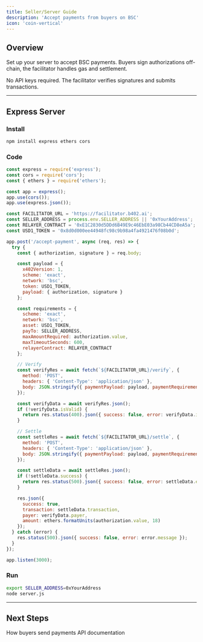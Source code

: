 ```yaml
---
title: Seller/Server Guide
description: 'Accept payments from buyers on BSC'
icon: 'coin-vertical'
---
```


## Overview

Set up your server to accept BSC payments. Buyers sign authorizations off-chain, the facilitator handles gas and settlement.

<Info>
  No API keys required. The facilitator verifies signatures and submits transactions.
</Info>

---

## Express Server

### Install

```bash
npm install express ethers cors
```

### Code

```javascript
const express = require('express');
const cors = require('cors');
const { ethers } = require('ethers');

const app = express();
app.use(cors());
app.use(express.json());

const FACILITATOR_URL = 'https://facilitator.b402.ai';
const SELLER_ADDRESS = process.env.SELLER_ADDRESS || '0xYourAddress';
const RELAYER_CONTRACT = '0xE1C2830d5DDd6B49E9c46EbE03a98Cb44CD8eA5a';
const USD1_TOKEN = '0x8d0d000ee44948fc98c9b98a4fa4921476f08b0d';

app.post('/accept-payment', async (req, res) => {
  try {
    const { authorization, signature } = req.body;

    const payload = {
      x402Version: 1,
      scheme: 'exact',
      network: 'bsc',
      token: USD1_TOKEN,
      payload: { authorization, signature }
    };

    const requirements = {
      scheme: 'exact',
      network: 'bsc',
      asset: USD1_TOKEN,
      payTo: SELLER_ADDRESS,
      maxAmountRequired: authorization.value,
      maxTimeoutSeconds: 600,
      relayerContract: RELAYER_CONTRACT
    };

    // Verify
    const verifyRes = await fetch(`${FACILITATOR_URL}/verify`, {
      method: 'POST',
      headers: { 'Content-Type': 'application/json' },
      body: JSON.stringify({ paymentPayload: payload, paymentRequirements: requirements })
    });

    const verifyData = await verifyRes.json();
    if (!verifyData.isValid) {
      return res.status(400).json({ success: false, error: verifyData.invalidReason });
    }

    // Settle
    const settleRes = await fetch(`${FACILITATOR_URL}/settle`, {
      method: 'POST',
      headers: { 'Content-Type': 'application/json' },
      body: JSON.stringify({ paymentPayload: payload, paymentRequirements: requirements })
    });

    const settleData = await settleRes.json();
    if (!settleData.success) {
      return res.status(500).json({ success: false, error: settleData.errorReason });
    }

    res.json({
      success: true,
      transaction: settleData.transaction,
      payer: verifyData.payer,
      amount: ethers.formatUnits(authorization.value, 18)
    });
  } catch (error) {
    res.status(500).json({ success: false, error: error.message });
  }
});

app.listen(3000);
```

### Run

```bash
export SELLER_ADDRESS=0xYourAddress
node server.js
```

---

## Next Steps

<CardGroup cols={2}>
  <Card title="Buyer Guide" icon="wallet" href="/get-started/buyer">
    How buyers send payments
  </Card>
  <Card title="Facilitator API" icon="server" href="/facilitator/introduction">
    API documentation
  </Card>
</CardGroup>
